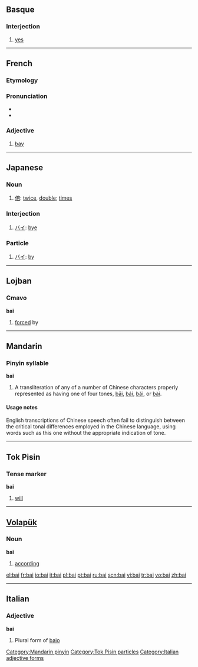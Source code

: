 {{see|bāi|bái|bǎi|bài|băi}}
{{rfc|Tense marker unknown/invalid header}}

==Basque==

===Interjection===
{{infl|eu|interjection}}

# [[yes]]

----

==French==

===Etymology===
{{L.|fr}} {{term|lang=la|badius}}

===Pronunciation===
* {{IPA|/bɛ/|lang=fr}}
* {{SAMPA|/bE/}}

===Adjective===
{{fr-adj}}

# [[bay]]

----

==Japanese==

===Noun===
{{ja-noun|r|hira=ばい|hidx=はい'}}
# [[倍]]: [[twice]], [[double]]; [[times]]

===Interjection===
{{ja-pos|r|interjection|kata=バイ|hidx=はい'}}
# [[バイ]]: [[bye]]

===Particle===
{{ja-pos|r|particle|kata=バイ|hidx=はい'}}
# [[バイ]]: [[by]]

----

==Lojban==

===Cmavo===
'''bai'''

# [[forced]] by

----

==Mandarin==

===Pinyin syllable===
'''bai'''

# A transliteration of any of a number of Chinese characters properly represented as having one of four tones, [[bāi]], [[bái]], [[bǎi]], or [[bài]].

====Usage notes====
English transcriptions of Chinese speech often fail to distinguish between the critical tonal differences employed in the Chinese language, using words such as this one without the appropriate indication of tone.

[[Category:Mandarin pinyin]]

----

==Tok Pisin==

===Tense marker===
'''bai'''

# [[will]]

[[Category:Tok Pisin particles]]

----

==[[Volapük]]==

===Noun===
'''bai'''

# [[according]]

[[el:bai]]
[[fr:bai]]
[[io:bai]]
[[it:bai]]
[[pl:bai]]
[[pt:bai]]
[[ru:bai]]
[[scn:bai]]
[[vi:bai]]
[[tr:bai]]
[[vo:bai]]
[[zh:bai]]

----
==Italian==

===Adjective===
'''bai''' {{m}}

# Plural form of [[baio]]
[[Category:Italian adjective forms]]
{{rfc-auto}}